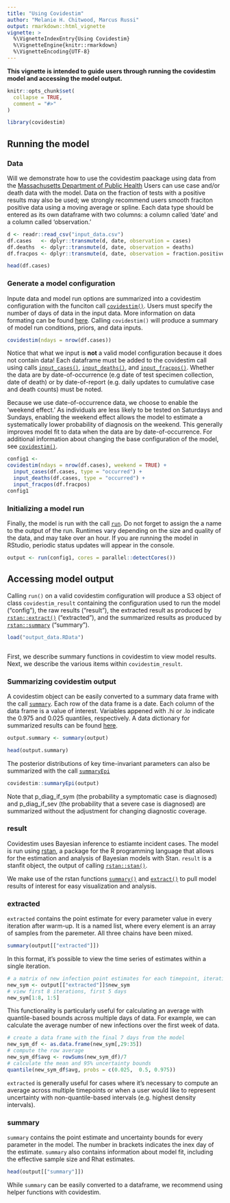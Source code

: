 ```yaml
---
title: "Using Covidestim"
author: "Melanie H. Chitwood, Marcus Russi" 
output: rmarkdown::html_vignette
vignette: >
  %\VignetteIndexEntry{Using Covidestim}
  %\VignetteEngine{knitr::rmarkdown}
  %\VignetteEncoding{UTF-8}
---
```

**This vignette is intended to guide users through running the covidestim model and 
accessing the model output.**

```r
knitr::opts_chunk$set(
  collapse = TRUE,
  comment = "#>"
)
```

```r
library(covidestim)
```

## Running the model 
### Data
Will we demonstrate how to use the covidestim paackage using data from the [Massachusetts Department of Public Health](https://www.mass.gov/info-details/archive-of-covid-19-cases-in-massachusetts) 
Users can use case and/or death data with the model. Data on the fraction of tests with a positive results may also be used; we strongly recommend users smooth fraciton positive data using a moving average or spline. Each data type should be entered as its own dataframe with two columns: a column called 'date' and a column called 'observation.' 

```r
d <- readr::read_csv("input_data.csv")
df.cases   <- dplyr::transmute(d, date, observation = cases)
df.deaths  <- dplyr::transmute(d, date, observation = deaths)
df.fracpos <- dplyr::transmute(d, date, observation = fraction.positive)
```
```r
head(df.cases)
```
### Generate a model configuration 
Inpute data and model run options are summarized into a covidestim configuration with the funciton call [`covidestim()`](\code{?covidestim}). Users must specify the number of days of data in the input data. More information on data formating can be found [here](\code{?input_cases}). Calling `covidestim()` will produce a summary of model run conditions, priors, and data inputs. 
```r
covidestim(ndays = nrow(df.cases)) 
```
Notice that what we input is **not** a valid model configuration because it does not contain data! Each dataframe must be added to the covidestim call using calls [`input_cases()`](\code{?input_cases}),  [`input_deaths()`](\code{?input_deaths}), and [`input_fracpos()`](\code{?input_fracpos}). Whether the data are by date-of-occurrence (e.g date of test specimen collection, date of death) or by date-of-report (e.g. daily updates to cumulative case and death counts) must be noted.   
  
Because we use date-of-occurrence data, we choose to enable the 'weekend effect.' As individuals are less likely to be tested on Saturdays and Sundays, enabling the weekend effect allows the model to estimate a systematically lower probability of diagnosis on the weekend. This generally improves model fit to data when the data are by date-of-occurrence. 
For additional information about changing the base configuration of the model, see [`covidestim()`](\code{?covidestim}). 
```r
config1 <-
covidestim(ndays = nrow(df.cases), weekend = TRUE) +
  input_cases(df.cases, type = "occurred") + 
  input_deaths(df.cases, type = "occurred") + 
  input_fracpos(df.fracpos)
config1
```
### Initializing a model run
Finally, the model is run with the call [`run`](\code{?run}). Do not forget to assign the a name to the output of the run. Runtimes vary depending on the size and quality of the data, and may take over an hour. If you are running the model in RStudio, periodic status updates will appear in the console. 
```r
output <- run(config1, cores = parallel::detectCores())
```

## Accessing model output 
Calling `run()` on a valid covidestim configuration will produce a S3 object of class `covidestim_result` containing the configuration used to run the model ("config"), the raw results ("result"), the extracted result as produced by [`rstan::extract()`](https://mc-stan.org/rstan/reference/stanfit-method-extract.html) ("extracted"), and the summarized results as produced by [`rstan::summary`](https://mc-stan.org/rstan/reference/stanfit-method-summary.html) ("summary"). 

```r
load("output_data.RData")
```
```r

```

First, we describe summary functions in covidestim to view model results. Next, we describe the various items within `covidestim_result`.  

### Summarizing covidestim output
A covidestim object can be easily converted to a summary data frame with the call [`summary`](\code{?summary}). Each row of the data frame is a date. Each column of the data frame is a value of interest. Variables appened with .hi or .lo indicate the 0.975 and 0.025 quantiles, respectively. A data dictionary for summarized results can be found [here](\code{?summary}). 

```r
output.summary <- summary(output)
```
```r
head(output.summary)
```

The posterior distributions of key time-invariant parameters can also be summarized with the call [`summaryEpi`](\?code{?summaryEpi})

```r
covidestim::summaryEpi(output)
```
Note that p_diag_if_sym (the probability a symptomatic case is diagnosed) and p_diag_if_sev (the probability that a severe case is diagnosed) are summarized without the adjustment for changing diagnostic coverage. 

### result
Covidestim uses Bayesian inference to estiamte incident cases. The model is run using [rstan](https://mc-stan.org/users/interfaces/rstan), a package for the R programming language that allows for the estimation and analysis of Bayesian models with Stan. `result` is a stanfit object, the output of calling [`rstan::stan()`](https://mc-stan.org/rstan/reference/stanfit-class.html). 

We make use of the rstan functions [`summary()`](https://mc-stan.org/rstan/reference/stanfit-method-summary.html) and  [`extract()`](https://mc-stan.org/rstan/reference/stanfit-method-extract.html) to pull model results of interest for easy visualization and analysis. 

### extracted
`extracted` contains the point estimate for every parameter value in every iteration after warm-up. It is a named list, where every element is an array of samples from the paremeter. All three chains have been mixed. 

```r
summary(output[["extracted"]])
```
In this format, it's possible to view the time series of estimates within a single iteration. 
```r
# a matrix of new infection point estimates for each timepoint, iteration
new_sym <- output[["extracted"]]$new_sym
# view first 8 iterations, first 5 days
new_sym[1:8, 1:5]
```
This functionality is particularly useful for calculating an average with quantile-based bounds across multiple days of data. For example, we can calculate the average number of new infections over the first week of data. 
```r
# create a data frame with the final 7 days from the model 
new_sym_df <- as.data.frame(new_sym[,29:35]) 
# compute the row average 
new_sym_df$avg <- rowSums(new_sym_df)/7
# calculate the mean and 95% uncertainty bounds
quantile(new_sym_df$avg, probs = c(0.025,  0.5, 0.975))
```
`extracted` is generally useful for cases where it's necessary to compute an average across multiple timepoints or when a user would like to represent uncertainty with non-quantile-based intervals (e.g. highest density intervals). 

### summary
`summary` contains the point estimate and uncertainty bounds for every parameter in the model. The number in brackets indicates the inex day of the estimate. `summary` also contains information about model fit, including the effective sample size and Rhat estimates. 
```r
head(output[["summary"]])
```
While `summary` can be easily converted to a dataframe, we recommend using helper functions with covidestim. 


